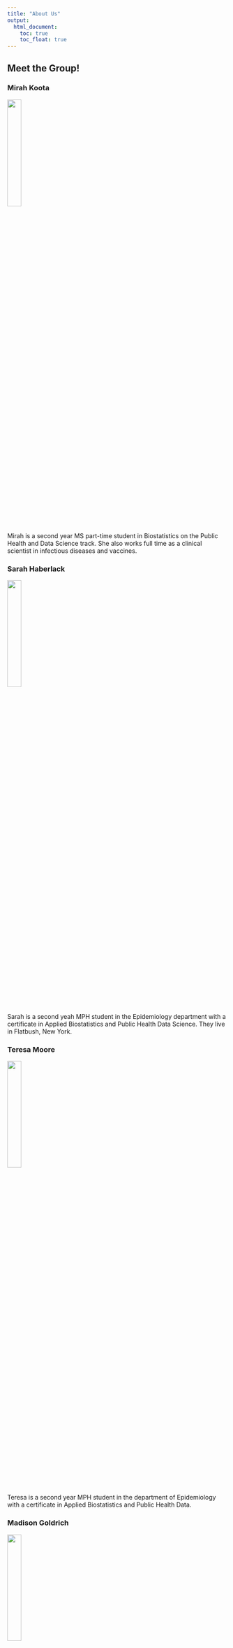 ```yaml
---
title: "About Us"
output: 
  html_document:
    toc: true
    toc_float: true
---
```


## Meet the Group!

### Mirah Koota
<img src = "images/mirah.jpeg" style = "width:25%">

Mirah is a second year MS part-time student in Biostatistics on the Public Health and Data Science track. She also works full time as a clinical scientist in infectious diseases and vaccines. 

### Sarah Haberlack
<img src = "images/sarah.jpeg" style = "width:25%">

Sarah is a second yeah MPH student in the Epidemiology department with a certificate in Applied Biostatistics and Public Health Data Science. They live in Flatbush, New York.

### Teresa Moore
<img src = "images/IMG_3208.JPG" style = "width:25%">

Teresa is a second year MPH student in the department of Epidemiology with a certificate in Applied Biostatistics and Public Health Data.

### Madison Goldrich

<img src = "images/madison_headshot.jpeg" style = "width:25%">

Madison is a second-year MPH student at Mailman in the Department of Sociomedical Sciences with a Certificate in Applied Biostatistics and Public Health Data Science. This semester she is also a co-Lead TA for Quantitative Research Foundations in the MPH Core Curriculum.